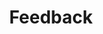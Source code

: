 ---
title: "Feedback"
description: "Learn how to manage feedback effectively."
icon: 'text-size'
tag: "ADMIN"
---